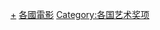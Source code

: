 {{Categories by country|nocat}}

[[Category:电影奖项|+]]
[[Category:各國電影|]]
[[Category:各国艺术奖项|Category:各国艺术奖项]]